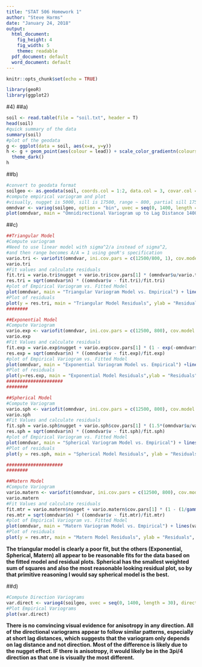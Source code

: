 ---
title: "STAT 506 Homework 1"
author: "Steve Harms"
date: "January 24, 2018"
output:
  html_document:
    fig_height: 4
    fig_width: 5
    theme: readable
  pdf_document: default
  word_document: default
---

```{r setup, include=FALSE}
knitr::opts_chunk$set(echo = TRUE)
```
```{r, include = FALSE}
library(geoR)
library(ggplot2)
```

#4)
##a)
```{r}
soil <- read.table(file = "soil.txt", header = T)
head(soil)
#quick summary of the data
summary(soil)
#plot of the geodata
g <- ggplot(data = soil, aes(x=x, y=y))
h <- g + geom_point(aes(colour = lead)) + scale_color_gradientn(colours =rev(topo.colors(8))) +
  theme_dark()
h
```

##b)
```{r}
#convert to geodata format
soilgeo <- as.geodata(soil, coords.col = 1:2, data.col = 3, covar.col = 4)
#compute empirical variogram and plot
#visually, nugget is 5000, sill is 17500, range ~ 800, partial sill 17500-5000=12500
omndvar <- variog(soilgeo, option = "bin", uvec = seq(0, 1400, length = 30 ))
plot(omndvar, main = "Omnidirectional Variogram up to Lag Distance 1400")
```

##c)
```{r}
##Triangular Model
#Compute variogram
#Need to use linear model with sigma^2/a instead of sigma^2,
#and then range becomes A/A = 1 using geoR's specification
vario.tri <- variofit(omndvar, ini.cov.pars = c(12500/800, 1), cov.model = "linear", weights = "cressie")
vario.tri
#Fit values and calculate residuals
fit.tri = vario.tri$nugget + vario.tri$cov.pars[1] * (omndvar$u/vario.tri$cov.pars[2])
res.tri = sqrt(omndvar$n) * ((omndvar$v - fit.tri)/fit.tri)
#plot of Empirical Variogram vs. Fitted Model
plot(omndvar, main = "Triangular Variogram Model vs. Empirical") + lines(vario.tri)
#Plot of residuals
plot(y = res.tri, main = "Triangular Model Residuals", ylab = "Residuals", xlab= "Lag Distance", x=omndvar$u)
########

##Exponential Model
#Compute Variogram
vario.exp <- variofit(omndvar, ini.cov.pars = c(12500, 800), cov.model = "exp", weights = "cressie", nugget = 5000)
vario.exp
#Fit Values and calculate residuals
fit.exp = vario.exp$nugget + vario.exp$cov.pars[1] * (1 - exp(-omndvar$u/vario.exp$cov.pars[2]))
res.exp = sqrt(omndvar$n) * ((omndvar$v - fit.exp)/fit.exp)
#plot of Empirical Variogram vs. Fitted Model
plot(omndvar, main = "Exponential Variogram Model vs. Empirical") +lines(vario.exp)
#Plot of residuals
plot(y=res.exp, main = "Exponential Model Residuals",ylab = "Residuals", xlab= "Lag Distance", x=omndvar$u)
#####################
########

##Spherical Model
#Compute Variogram
vario.sph <- variofit(omndvar, ini.cov.pars = c(12500, 800), cov.model = "spherical", weights = "cressie", nugget = 5000)
vario.sph
#Fit Values and calculate residuals
fit.sph = vario.sph$nugget + vario.sph$cov.pars[1] * (1.5*(omndvar$u/vario.sph$cov.pars[2])-.5*(omndvar$u/vario.sph$cov.pars[2])^3)
res.sph = sqrt(omndvar$n) * ((omndvar$v - fit.sph)/fit.sph)
#plot of Empirical Variogram vs. Fitted Model
plot(omndvar, main = "Spherical Variogram Model vs. Empirical") + lines(vario.sph)
#Plot of residuals
plot(y = res.sph, main = "Spherical Model Residuals", ylab = "Residuals", xlab= "Lag Distance", x=omndvar$u)

#####################
########

##Matern Model
#Compute Variogram
vario.matern <- variofit(omndvar, ini.cov.pars = c(12500, 800), cov.model = "matern", weights = "cressie", kappa = 1)
vario.matern
#Fit Values and calculate residuals
fit.mtr = vario.matern$nugget + vario.matern$cov.pars[1] * (1 - (1/gamma(1)) * (abs(omndvar$u) / vario.matern$cov.pars[2]) * besselK((abs(omndvar$u) / vario.matern$cov.pars[2]), nu = 1))
res.mtr = sqrt(omndvar$n) * ((omndvar$v - fit.mtr)/fit.mtr)
#plot of Empirical Variogram vs. Fitted Model
plot(omndvar, main = "Matern Variogram Model vs. Empirical") + lines(vario.matern)
#Plot of residuals
plot(y = res.mtr, main = "Matern Model Residuals", ylab = "Residuals", xlab= "Lag Distance", x=omndvar$u)
```

**The triangular model is clearly a poor fit, but the others (Exponential, Spherical, Matern) all appear to be reasonable fits for the data based on the fitted model and residual plots. Spherical has the smallest weighted sum of squares and also the most reasonable looking residual plot, so by that primitive reasoning I would say spherical model is the best.**

##d)
```{r}
#Compute Direction Variograms
var.direct <- variog4(soilgeo, uvec = seq(0, 1400, length = 30), direction = c(0,pi/4,pi/2,3*pi/4))
#Plot Empirical Variograms
plot(var.direct)
```

**There is no convincing visual evidence for anisotropy in any direction. All of the directional variograms appear to follow similar patterns, especially at short lag distances, which suggests that the variogram only depends on lag distance and not direction. Most of the difference is likely due to the nugget effect. IF there is anisotropy, it would likely be in the 3pi/4 direction as that one is visually the most different.**

